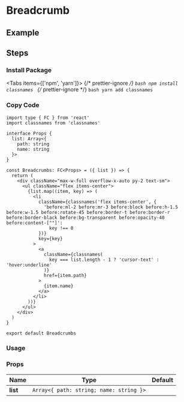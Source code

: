 
<BackTop />

# Breadcrumb

## Example

## Steps

<div className="steps">

### Install Package

<Tabs items={['npm', 'yarn']}>
  {/* prettier-ignore */}
  <Tab>
    ```bash
    npm install classnames
    ```
    </Tab>
  {/* prettier-ignore */}
  <Tab>
    ```bash
    yarn add classnames
    ```
</Tab>
</Tabs>

### Copy Code

```tsx filename="components/Breadcrumb/index.tsx"
import type { FC } from 'react'
import classnames from 'classnames'

interface Props {
  list: Array<{
    path: string
    name: string
  }>
}

const Breadcrumbs: FC<Props> = ({ list }) => {
  return (
    <div className="max-w-full overflow-x-auto py-2 text-sm">
      <ul className="flex items-center">
        {list.map((item, key) => (
          <li
            className={classnames('flex items-center', {
              'before:ml-2 before:mr-3 before:block before:h-1.5 before:w-1.5 before:rotate-45 before:border-t before:border-r before:border-black before:bg-transparent before:opacity-40 before:content-[""]':
                key !== 0
            })}
            key={key}
          >
            <a
              className={classnames(
                key === list.length - 1 ? 'cursor-text' : 'hover:underline'
              )}
              href={item.path}
            >
              {item.name}
            </a>
          </li>
        ))}
      </ul>
    </div>
  )
}

export default Breadcrumbs
```

### Usage

</div>

### Props

| Name                 |                  Type                   | Default |
| :------------------- | :-------------------------------------: | :-----: |
| **list**<Required /> | `Array<{ path: string; name: string }>` |         |

<Comment />
